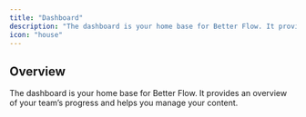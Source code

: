 ```yaml
---
title: "Dashboard"
description: "The dashboard is your home base for Better Flow. It provides an overview of your team’s progress and helps you manage your content."
icon: "house"
---
```


## Overview

The dashboard is your home base for Better Flow. It provides an overview of your team’s progress and helps you manage your content.
